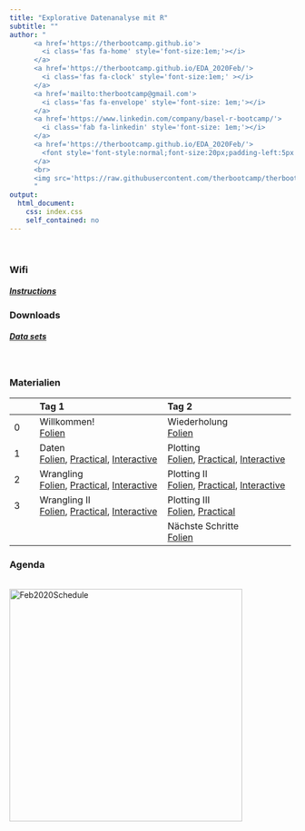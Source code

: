 ```yaml
---
title: "Explorative Datenanalyse mit R"
subtitle: ""
author: "
      <a href='https://therbootcamp.github.io'>
        <i class='fas fa-home' style='font-size:1em;'></i>
      </a>
      <a href='https://therbootcamp.github.io/EDA_2020Feb/'>
        <i class='fas fa-clock' style='font-size:1em;' ></i>
      </a>
      <a href='mailto:therbootcamp@gmail.com'>
        <i class='fas fa-envelope' style='font-size: 1em;'></i>
      </a>
      <a href='https://www.linkedin.com/company/basel-r-bootcamp/'>
        <i class='fab fa-linkedin' style='font-size: 1em;'></i>
      </a>
      <a href='https://therbootcamp.github.io/EDA_2020Feb/'>
        <font style='font-style:normal;font-size:20px;padding-left:5px'>The R Bootcamp</font>
      </a>
      <br>
      <img src='https://raw.githubusercontent.com/therbootcamp/therbootcamp.github.io/master/_sessions/_image/by-sa.png' style= 'height:16.7px;vertical-align:baseline'/><font style='font-style:normal;font-size:20px;padding-left:9.3px'>Februar 2020</font>
      "
output:
  html_document:
    css: index.css
    self_contained: no
---
```


<br>

### Wifi

##### [**Instructions**](https://raw.githubusercontent.com/therbootcamp/therbootcamp.github.io/master/_sessions/_image/wifi_instruct.png)

### Downloads

##### [Data sets](https://raw.githubusercontent.com/therbootcamp/EDA_2020Feb/master/1_Data/TheRBootcamp_EDA_2020Feb_data.zip)

<!--- <font style="font-size:12px">(made available later)</font>--->

<br>

### Materialien
|  | Tag 1 | Tag 2 | 
|:--|:-------------|:-------------|
|0| Willkommen!<br>[Folien](_sessions/Welcome/Welcome.html) | Wiederholung<br>[Folien](_sessions/Recap/Recap.html)|
|1| Daten <br>[Folien](_sessions/Data/Data.html), [Practical](_sessions/Data/Data_practical.html), [Interactive](_sessions/Data/Data_interactive.R) | Plotting <br>[Folien](_sessions/Plotting/Plotting.html), [Practical](_sessions/Plotting/Plotting_practical.html), [Interactive](_sessions/Plotting/Plotting_interactive.R) |
|2|  Wrangling<br>[Folien](_sessions/Wrangling/Wrangling.html), [Practical](_sessions/Wrangling/Wrangling_practical.html), [Interactive](_sessions/Wrangling/Wrangling_interactive.R) | Plotting II<br>[Folien](_sessions/PlottingII/PlottingII.html), [Practical](_sessions/PlottingII/PlottingII_practical.html), [Interactive](_sessions/PlottingII/PlottingII_interactive.R)|
|3|   Wrangling II<br>[Folien](_sessions/WranglingII/WranglingII.html), [Practical](_sessions/WranglingII/WranglingII_practical.html), [Interactive](_sessions/WranglingII/WranglingII_interactive.R) | Plotting III<br>[Folien](_sessions/PlottingIII/PlottingIII.html), [Practical](_sessions/PlottingIII/PlottingIII_practical.html) |
||    | Nächste Schritte<br>[Folien](_sessions/NextSteps/NextSteps.html) |


<!---

|  | Day 1<br>Fundamentals| Day 2<br>Analysis| Day 3<br>Reporting| 
|:--|:-------------|:-------------|:-------------|
|0| Welcome!<br>[Folien](_sessions/Welcome/Welcome.html) | Recap I<br>[Folien](_sessions/Recap/Recap.html)| Recap II<br>[Folien](_sessions/RecapII/RecapII.html)|
|1| Intro to R<br>[Folien](_sessions/IntroToR/IntroToR.html), [source](_sessions/IntroToR/IntroToR_interactive.R) | Statistics I <br>[Folien](_sessions/StatisticsI/StatisticsI.html), [Practical](_sessions/StatisticsI/StatisticsI_Practical.html) | Plotting II <br>[Folien](_sessions/PlottingII/PlottingII.html), [Practical](_sessions/PlottingII/PlottingII.html) |
|2|  Data <br>[Folien](_sessions/Data/Data.html), [Practical](_sessions/Data/Data_Practical.html)| Statistics II<br>[Folien](_sessions/StatisticsII/Statistics.html), [Practical](_sessions/StatisticsII/Statistics_Practical.html)| Reporting<br>[Folien](_sessions/Reporting/Reporting.html), [Practical](_sessions/Reporting/Reporting_Practical.html)|
|3|   Wrangling<br>[Folien](_sessions/Wrangling/Wrangling.html), [Practical](_sessions/Wrangling/Wrangling_Practical.html) | Plotting I<br>[Folien](_sessions/PlottingI/Plotting.html), [Practical](_sessions/PlottingI/Plotting_Practical.html) |Case Studies<br>[Intro](_sessions/CaseStudies/CaseStudies.html)<br>[1: Clinical Trial](_sessions/CaseStudies/Clinical_Data_Case_Study.html)<br>[2: Finance ](_sessions/CaseStudies/Financial_Data_Case_Study.html)|
|4| |  | Next Steps<br> [Folien](_sessions/NextSteps/NextSteps.html) |
<br>

--->


### Agenda


<p align="left"><br>
    <img border="0" alt="Feb2020Schedule" src="_sessions/Welcome/image/schedule.png" style="width:410px">
</p>
